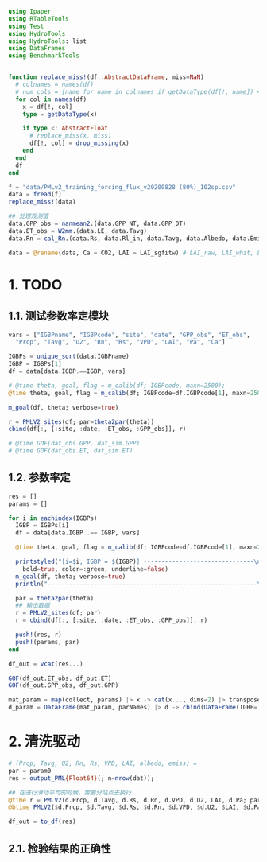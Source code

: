 ```julia
using Ipaper
using RTableTools
using Test
using HydroTools
using HydroTools: list
using DataFrames
using BenchmarkTools


function replace_miss!(df::AbstractDataFrame, miss=NaN)
  # colnames = names(df)
  # num_cols = [name for name in colnames if getDataType(df[!, name]) <: Number]
  for col in names(df)
    x = df[!, col]
    type = getDataType(x)

    if type <: AbstractFloat
      # replace_miss(x, miss)
      df[!, col] = drop_missing(x)
    end
  end
  df
end

f = "data/PMLv2_training_forcing_flux_v20200828 (80%)_102sp.csv"
data = fread(f)
replace_miss!(data)

## 处理观测值
data.GPP_obs = nanmean2.(data.GPP_NT, data.GPP_DT)
data.ET_obs = W2mm.(data.LE, data.Tavg)
data.Rn = cal_Rn.(data.Rs, data.Rl_in, data.Tavg, data.Albedo, data.Emiss)

data = @rename(data, Ca = CO2, LAI = LAI_sgfitw) # LAI_raw, LAI_whit, LAI_sgfitw
```


# 1. TODO

## 1.1. 测试参数率定模块

```julia
vars = ["IGBPname", "IGBPcode", "site", "date", "GPP_obs", "ET_obs",
  "Prcp", "Tavg", "U2", "Rn", "Rs", "VPD", "LAI", "Pa", "Ca"]

IGBPs = unique_sort(data.IGBPname)
IGBP = IGBPs[1]
df = data[data.IGBP.==IGBP, vars]

# @time theta, goal, flag = m_calib(df; IGBPcode, maxn=2500);
@time theta, goal, flag = m_calib(df; IGBPcode=df.IGBPcode[1], maxn=2500);

m_goal(df, theta; verbose=true)

r = PMLV2_sites(df; par=theta2par(theta))
cbind(df[:, [:site, :date, :ET_obs, :GPP_obs]], r)

# @time GOF(dat_obs.GPP, dat_sim.GPP)
# @time GOF(dat_obs.ET, dat_sim.ET)
```

## 1.2. 参数率定

```julia
res = []
params = []

for i in eachindex(IGBPs)
  IGBP = IGBPs[i]
  df = data[data.IGBP .== IGBP, vars]

  @time theta, goal, flag = m_calib(df; IGBPcode=df.IGBPcode[1], maxn=2500)

  printstyled("[i=$i, IGBP = $(IGBP)] -------------------------------\n",
    bold=true, color=:green, underline=false)
  m_goal(df, theta; verbose=true)
  println("-----------------------------------------------------------\n")

  par = theta2par(theta)
  ## 输出数据
  r = PMLV2_sites(df; par)
  r = cbind(df[:, [:site, :date, :ET_obs, :GPP_obs]], r)

  push!(res, r)
  push!(params, par)
end

df_out = vcat(res...)

GOF(df_out.ET_obs, df_out.ET)
GOF(df_out.GPP_obs, df_out.GPP)

mat_param = map(collect, params) |> x -> cat(x..., dims=2) |> transpose
d_param = DataFrame(mat_param, parNames) |> d -> cbind(DataFrame(IGBP=IGBPs), d)
```







# 2. 清洗驱动

```julia
# (Prcp, Tavg, U2, Rn, Rs, VPD, LAI, albedo, emiss) = 
par = param0
res = output_PML{Float64}(; n=nrow(dat));

## 在进行滑动平均的时候，需要分站点去执行
@time r = PMLV2(d.Prcp, d.Tavg, d.Rs, d.Rn, d.VPD, d.U2, LAI, d.Pa; par, res);
@btime PMLV2($d.Prcp, $d.Tavg, $d.Rs, $d.Rn, $d.VPD, $d.U2, $LAI, $d.Pa; par, res=$res)

df_out = to_df(res)
```

## 2.1. 检验结果的正确性


